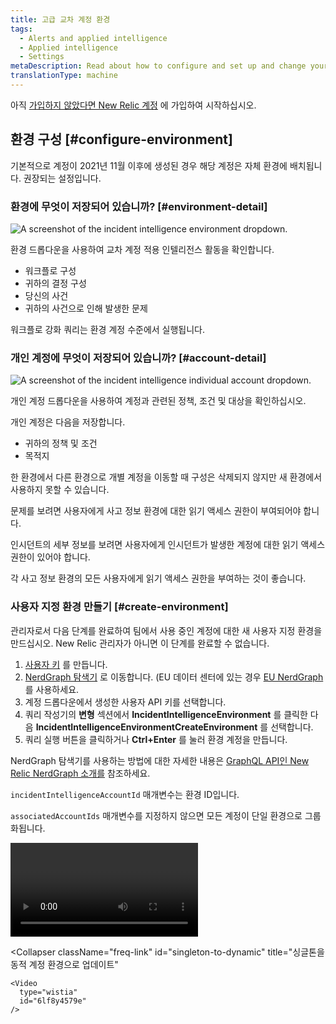 ```yaml
---
title: 고급 교차 계정 환경
tags:
  - Alerts and applied intelligence
  - Applied intelligence
  - Settings
metaDescription: Read about how to configure and set up and change your environment settings
translationType: machine
---
```






아직 [가입하지 않았다면 New Relic 계정](https://newrelic.com/signup) 에 가입하여 시작하십시오.

## 환경 구성 [#configure-environment]

기본적으로 계정이 2021년 11월 이후에 생성된 경우 해당 계정은 자체 환경에 배치됩니다. 권장되는 설정입니다.

### 환경에 무엇이 저장되어 있습니까? [#environment-detail]

<img
  title="The incident intelligence environment."
  alt="A screenshot of the incident intelligence environment dropdown."
  src={accountsIncidentIntelligenceEnvironment}
/>

<figcaption>
  환경 드롭다운을 사용하여 교차 계정 적용 인텔리전스 활동을 확인합니다.
</figcaption>

* 워크플로 구성
* 귀하의 결정 구성
* 당신의 사건
* 귀하의 사건으로 인해 발생한 문제

워크플로 강화 쿼리는 환경 계정 수준에서 실행됩니다.

### 개인 계정에 무엇이 저장되어 있습니까? [#account-detail]

<img
  title="The incident intelligence individual account."
  alt="A screenshot of the incident intelligence individual account dropdown."
  src={accountsAccountTeam}
/>

<figcaption>
  개인 계정 드롭다운을 사용하여 계정과 관련된 정책, 조건 및 대상을 확인하십시오.
</figcaption>

개인 계정은 다음을 저장합니다.

* 귀하의 정책 및 조건
* 목적지

한 환경에서 다른 환경으로 개별 계정을 이동할 때 구성은 삭제되지 않지만 새 환경에서 사용하지 못할 수 있습니다.

<Callout variant="important">
  문제를 보려면 사용자에게 사고 정보 환경에 대한 읽기 액세스 권한이 부여되어야 합니다.

  인시던트의 세부 정보를 보려면 사용자에게 인시던트가 발생한 계정에 대한 읽기 액세스 권한이 있어야 합니다.

  각 사고 정보 환경의 모든 사용자에게 읽기 액세스 권한을 부여하는 것이 좋습니다.
</Callout>

### 사용자 지정 환경 만들기 [#create-environment]

관리자로서 다음 단계를 완료하여 팀에서 사용 중인 계정에 대한 새 사용자 지정 환경을 만드십시오. New Relic 관리자가 아니면 이 단계를 완료할 수 없습니다.

1. [사용자 키](https://one.newrelic.com/api-keys) 를 만듭니다.
2. [NerdGraph 탐색기](https://api.newrelic.com/graphiql) 로 이동합니다. (EU 데이터 센터에 있는 경우 [EU NerdGraph](https://api.eu.newrelic.com/graphiql) 를 사용하세요.
3. 계정 드롭다운에서 생성한 사용자 API 키를 선택합니다.
4. 쿼리 작성기의 **변형** 섹션에서 **IncidentIntelligenceEnvironment** 를 클릭한 다음 **IncidentIntelligenceEnvironmentCreateEnvironment** 를 선택합니다.
5. 쿼리 실행 버튼을 클릭하거나 **Ctrl+Enter** 를 눌러 환경 계정을 만듭니다.

NerdGraph 탐색기를 사용하는 방법에 대한 자세한 내용은 [GraphQL API인 New Relic NerdGraph 소개를](/docs/apis/nerdgraph/get-started/introduction-new-relic-nerdgraph/) 참조하세요.

`incidentIntelligenceAccountId` 매개변수는 환경 ID입니다.

`associatedAccountIds` 매개변수를 지정하지 않으면 모든 계정이 단일 환경으로 그룹화됩니다.

<CollapserGroup>
  <Collapser
    className="freq-link"
    id="dynamic-to-singletone"
    title="동적 계정을 싱글톤 환경으로 업데이트"
  >
    <Video
      type="wistia"
      id="dy9fbo12j3"
    />
  </Collapser>

  <Collapser
    className="freq-link"
    id="singleton-to-dynamic"
    title="싱글톤을 동적 계정 환경으로 업데이트"
  >
    <Video
      type="wistia"
      id="6lf8y4579e"
    />
  </Collapser>
</CollapserGroup>